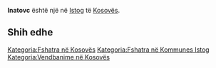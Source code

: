 {{Fshat në 
 | Emri                = Inatovc
 | EmriAlt                = 
 | NAME_SHORT_FORM=      
 | NAME_GENERIC=      
 | NAME_SORT_NAME_RO=      INATOVC
 | FULL_NAME_RO = Inatovc
 | FULL_NAME_ND_RO=Inatovc
 | SORT_NAME_RG=INATOVC
 | FULL_NAME_RG=Inatovc
 | FULL_NAME_ND_RG=Inatovc
 | SRP_NAME_SHORT_FORM=      
 | SRP_NAME_GENERIC=      
 | SRP_NAME_SORT_NAME_RO=      
 | SRP_FULL_NAME_RO = 
 | SRP_FULL_NAME_ND_RO=
 | SRP_SORT_NAME_RG=
 | SRP_FULL_NAME_RG=
 | SRP_FULL_NAME_ND_RG=
 | Emri (Rasa dhanore) = 
 | Figura              = 
 | Shteti              = Kosovo
 | Komuna              = Istog
 | Kodi postar         = 
 | Sipërfaqja          = 

 | Popullsia           = 

 | Regj. i popullsisë  = 
 | Dend. e popullsisë  = 
 | Faqja zyrtare       = 
 <!--- Koordinatat ----> 
 | Gjerësia            = 42.386944
 | Gjatësia            = 21.576111
 | Lartësia            = 
}}
'''Inatovc''' është një [[]] në [[Istog]] të [[Kosovës]].

<!-- == Gjeografia == -->
<!-- == Historia == -->
<!-- == Demografia == -->
== Shih edhe ==
{{Komuna Istog}}
{{Kosovo-Administrata-Cung}}

[[Kategoria:Fshatra në Kosovës]]
[[Kategoria:Fshatra në Kommunes Istog]]
[[Kategoria:Vendbanime në Kosovës]]